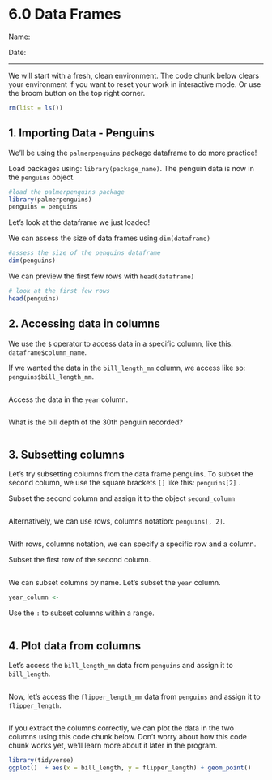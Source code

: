 # 6.0 Data Frames

Name:

Date:

------------------------------------------------------------------------

We will start with a fresh, clean environment. The code chunk below clears your environment if you want to reset your work in interactive mode. Or use the broom button on the top right corner.

```r
rm(list = ls())
```

## 1. Importing Data - Penguins

We'll be using the `palmerpenguins` package dataframe to do more practice!

Load packages using: `library(package_name)`. The penguin data is now in the `penguins` object.

```r
#load the palmerpenguins package
library(palmerpenguins)
penguins = penguins
```

Let's look at the dataframe we just loaded!

We can assess the size of data frames using `dim(dataframe)`

```r
#assess the size of the penguins dataframe
dim(penguins)

```

We can preview the first few rows with `head(dataframe)`

```r
# look at the first few rows
head(penguins)
```

## 2. Accessing data in columns

We use the `$` operator to access data in a specific column, like this: `dataframe$column_name`.

If we wanted the data in the `bill_length_mm` column, we access like so: `penguins$bill_length_mm`.

```r


```

Access the data in the `year` column.

```r

```

What is the bill depth of the 30th penguin recorded?

```r

```

## 3. Subsetting columns

Let's try subsetting columns from the data frame penguins. To subset the second column, we use the square brackets `[]` like this: `penguins[2]` .

Subset the second column and assign it to the object `second_column`

```r

```

Alternatively, we can use rows, columns notation: `penguins[, 2]`.

```r

```

With rows, columns notation, we can specify a specific row and a column.

Subset the first row of the second column.

```r

```

We can subset columns by name. Let's subset the `year` column.

```r
year_column <- 
```

Use the `:` to subset columns within a range.

```r

```

## 4. Plot data from columns

Let's access the `bill_length_mm` data from `penguins` and assign it to `bill_length`.

```r

```

Now, let's access the `flipper_length_mm` data from `penguins` and assign it to `flipper_length`.

```r


```

If you extract the columns correctly, we can plot the data in the two columns using this code chunk below. Don't worry about how this code chunk works yet, we'll learn more about it later in the program.

```r
library(tidyverse)
ggplot()  + aes(x = bill_length, y = flipper_length) + geom_point()
```
